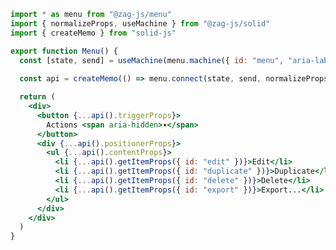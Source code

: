 ```jsx
import * as menu from "@zag-js/menu"
import { normalizeProps, useMachine } from "@zag-js/solid"
import { createMemo } from "solid-js"

export function Menu() {
  const [state, send] = useMachine(menu.machine({ id: "menu", "aria-label": "File" }))
  
  const api = createMemo(() => menu.connect(state, send, normalizeProps))

  return (
    <div>
      <button {...api().triggerProps}>
        Actions <span aria-hidden>▾</span>
      </button>
      <div {...api().positionerProps}>
        <ul {...api().contentProps}>
          <li {...api().getItemProps({ id: "edit" })}>Edit</li>
          <li {...api().getItemProps({ id: "duplicate" })}>Duplicate</li>
          <li {...api().getItemProps({ id: "delete" })}>Delete</li>
          <li {...api().getItemProps({ id: "export" })}>Export...</li>
        </ul>
      </div>
    </div>
  )
}
```
